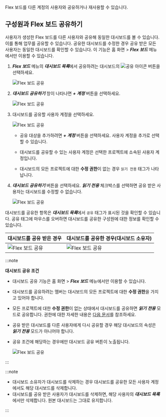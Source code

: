 Flex 보드를 다른 계정의 사용자와 공유하거나 재사용할 수 있습니다.

## 구성원과 Flex 보드 공유하기

사용자가 생성한 Flex 보드를 다른 사용자와 공유해 동일한 대시보드를 볼 수 있습니다. 이를 통해 업무를 공유할 수 있습니다. 공유한 대시보드를 수정한 경우 공유 받은 모든 사용자는 동일한 대시보드를 확인할 수 있습니다. 이 기능은 홈 화면 > ***Flex 보드*** 메뉴에서만 이용할 수 있습니다.

1. ***Flex 보드*** 메뉴의 ***대시보드 목록***에서 공유하려는 대시보드의 ![공유 아이콘](/img/ico-flexboard-share.svg) 버튼을 선택하세요.

    ![Flex 보드 공유](/img/flexboard-share-01.png)

1. ***대시보드 공유하기*** 창이 나타나면 ***+ 계정*** 버튼을 선택하세요.

    ![Flex 보드 공유](/img/flexboard-share-02.png)

1. 대시보드를 공유할 사용자 계정을 선택하세요.

    ![Flex 보드 공유](/img/flexboard-share-06.png)

    * 공유 대상을 추가하려면 ***+ 계정*** 버튼을 선택하세요. 사용자 계정을 추가로 선택할 수 있습니다.

    * 대시보드를 공유할 수 있는 사용자 계정은 선택한 프로젝트에 소속된 사용자 계정입니다.

    * 대시보드의 모든 프로젝트에 대한 **수정 권한**이 없는 경우 `읽기 전용` 태그가 나타납니다.

1. ***대시보드 공유하기*** 버튼을 선택하세요. ***읽기 전용*** 체크박스를 선택하면 공유 받은 사용자는 대시보드를 수정할 수 없습니다.

    ![Flex 보드 공유](/img/flexboard-share-03.png)

대시보드를 공유한 항목은 ***대시보드 목록***에서 `공유` 태그가 표시된 것을 확인할 수 있습니다. 공유 태그에 마우스를 오버하면 대시보드를 공유한 구성원에 대한 정보를 확인할 수 있습니다.

| 대시보드를 공유 받은 경우 | 대시보드를 공유한 경우(대시보드 소유자)
| -- | -- |
| ![Flex 보드 공유](/img/flexboard-share-04.png) | ![Flex 보드 공유](/img/flexboard-share-05.png) |

:::note 

**대시보드 공유 조건**

* 대시보드 공유 기능은 홈 화면 > ***Flex 보드*** 메뉴에서만 이용할 수 있습니다.

* 대시보드를 공유하려는 멤버는 대시보드의 모든 프로젝트에 대한 **수정 권한**을 가지고 있어야 합니다. 

* 모든 프로젝트에 대한 **수정 권한**이 없는 상태에서 대시보드를 공유하면 ***읽기 전용*** 모드로 공유합니다. 권한에 대한 자세한 내용은 [다음 문서](../project/project-structure)를 참조하세요.

* 공유 받은 대시보드를 다른 사용자에게 다시 공유할 경우 해당 대시보드의 속성은 ***읽기 전용*** 모드가 아니어야 합니다.

* 공유 조건에 해당하는 경우에만 대시보드 공유 버튼이 노출됩니다.

  ![Flex 보드 공유](/img/flexboard-sharable-list.png)

:::

:::note

* 대시보드 소유자가 대시보드를 삭제하는 경우 대시보드를 공유한 모든 사용자 계정에서도 해당 대시보드를 삭제합니다.
* 대시보드를 공유 받은 사용자가 대시보드를 삭제하면, 해당 사용자의 ***대시보드 목록***에서만 삭제합니다. 원본 대시보드는 그대로 유지합니다.

:::